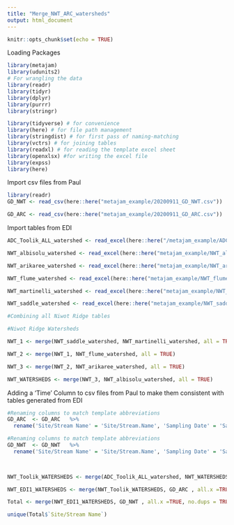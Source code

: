 ```yaml
---
title: "Merge_NWT_ARC_watersheds"
output: html_document
---
```


```r
knitr::opts_chunk$set(echo = TRUE)
```

Loading Packages

```r

library(metajam)  
library(udunits2)
# For wrangling the data
library(readr)
library(tidyr)
library(dplyr)
library(purrr)
library(stringr)

library(tidyverse) # for convenience
library(here) # for file path management
library(stringdist) # for first pass of naming-matching
library(vctrs) # for joining tables
library(readxl) # for reading the template excel sheet
library(openxlsx) #for writing the excel file
library(expss)
library(here)

```
Import csv files from Paul

```r

library(readr)
GD_NWT <- read_csv(here::here("metajam_example/20200911_GD_NWT.csv"))

GD_ARC <- read_csv(here::here("metajam_example/20200911_GD_ARC.csv"))

```

Import tables from EDI

```r


ADC_Toolik_ALL_watershed <- read_excel(here::here("/metajam_example/ADC_Toolik_ALL_watershed.xlsx"), na = c("-888.88", "-888.888", "-888", "u", "NP", NULL))

NWT_albisolu_watershed <- read_excel(here::here("metajam_example/NWT_albisolu_watershed.xlsx"), na = c("-888.88", "-888.888", "-888", "u", "NP", NULL))

NWT_arikaree_watershed <- read_excel(here::here("metajam_example/NWT_arikaree_watershed.xlsx"), na = c("-888.88", "-888.888", "-888", "u", "NP", NULL))

NWT_flume_watershed <- read_excel(here::here("metajam_example/NWT_flume_watershed.xlsx"), na = c("-888.88", "-888.888", "-888", "u", "NP", NULL))

NWT_martinelli_watershed <- read_excel(here::here("metajam_example/NWT_martinelli_watershed.xlsx"), na = c("-888.88", "-888.888", "-888", "u", "NP", NULL))

NWT_saddle_watershed <- read_excel(here::here("metajam_example/NWT_saddle_watershed.xlsx"), na = c("-888.88", "-888.888", "-888", "u", "NP", NULL))

#Combining all Niwot Ridge tables

#Niwot Ridge Watersheds

NWT_1 <- merge(NWT_saddle_watershed, NWT_martinelli_watershed, all = TRUE)

NWT_2 <- merge(NWT_1, NWT_flume_watershed, all = TRUE)

NWT_3 <- merge(NWT_2, NWT_arikaree_watershed, all = TRUE)

NWT_WATERSHEDS <- merge(NWT_3, NWT_albisolu_watershed, all = TRUE)

```

Adding a 'Time' Column to csv files from Paul to make them consistent with tables generated from EDI 

```r


#Renaming columns to match template abbreviations
GD_ARC  <- GD_ARC   %>% 
  rename('Site/Stream Name' = 'Site/Stream.Name', 'Sampling Date' = 'Sampling.Date', 'Spec Cond' = 'Spec.Cond', 'Suspended Chl' = 'Suspended.Chl', 'Temp C' = 'Temp.C')

#Renaming columns to match template abbreviations
GD_NWT  <- GD_NWT   %>% 
  rename('Site/Stream Name' = 'Site/Stream.Name', 'Sampling Date' = 'Sampling.Date', 'Spec Cond' = 'Spec.Cond', 'Suspended Chl' = 'Suspended.Chl', 'Temp C' = 'Temp.C')

  


```

```r


NWT_Toolik_WATERSHEDS <- merge(ADC_Toolik_ALL_watershed, NWT_WATERSHEDS, all =TRUE)

NWT_EDI1_WATERSHEDS <- merge(NWT_Toolik_WATERSHEDS, GD_ARC , all.x =TRUE, no.dups = TRUE)

Total <- merge(NWT_EDI1_WATERSHEDS, GD_NWT , all.x =TRUE, no.dups = TRUE)

unique(Total$`Site/Stream Name`)

```


